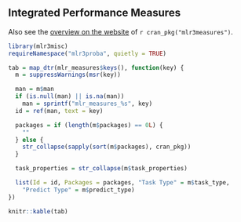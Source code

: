 ## Integrated Performance Measures {#list-measures}

Also see the [overview on the website](https://mlr3measures.mlr-org.com/reference/) of `r cran_pkg("mlr3measures")`.

```r
library(mlr3misc)
requireNamespace("mlr3proba", quietly = TRUE)

tab = map_dtr(mlr_measures$keys(), function(key) {
  m = suppressWarnings(msr(key))

  man = m$man
  if (is.null(man) || is.na(man))
    man = sprintf("mlr_measures_%s", key)
  id = ref(man, text = key)

  packages = if (length(m$packages) == 0L) {
    ""
  } else {
    str_collapse(sapply(sort(m$packages), cran_pkg))
  }

  task_properties = str_collapse(m$task_properties)

  list(Id = id, Packages = packages, "Task Type" = m$task_type,
    "Predict Type" = m$predict_type)
})

knitr::kable(tab)
```
